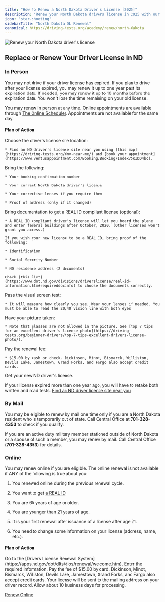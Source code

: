 ```yaml
---
title: "How to Renew a North Dakota Driver's License [2025]"
description: "Renew your North Dakota drivers license in 2025 with our simple, step-by-step guide. Find all the necessary requirements, forms, fees, and online renewal options to ensure a hassle-free experience. Stay legal and avoid fines - start your renewal process now!"
icon: "star-shooting"
sidebarTitle: "North Dakota DL Renewal"
canonical: https://driving-tests.org/academy/renew/north-dakota
---
```


![Renew your North Dakota driver's license](https://driving-tests.org/wp-content/uploads/2024/07/renew-north-dakota-drivers-license.jpg)

## Replace or Renew Your Driver License in ND

### In Person

You may not drive if your driver license has expired. If you plan to drive after your license expired, you may renew it up to one year past its expiration date. If needed, you may renew it up to 10 months before the expiration date. You won't lose the time remaining on your old license.

You may renew in person at any time. Online appointments are available through [The Online Scheduler](https://www.ventusappointment.com/Booking/Booking/Index/5KIDD4bc). Appointments are not available for the same day.

#### Plan of Action

<Steps>
  <Step title="Step 1">
    Choose the driver's license site location:

    * Find an ND driver's license site near you using [this map](https://driving-tests.org/dmv-near-me/) and [book your appointment](https://www.ventusappointment.com/Booking/Booking/Index/5KIDD4bc).
  </Step>

  <Step title="Step 2">
    Bring the following:

    * Your booking confirmation number

    * Your current North Dakota driver's license

    * Your corrective lenses if you require them

    * Proof of address (only if it changed)
  </Step>

  <Step title="Step 3">
    Bring documentation to get a REAL ID compliant license (optional):

    * A REAL ID compliant driver's license will let you board the plane and enter federal buildings after October, 2020. (Other licenses won't grant you access.)

    If you wish your new license to be a REAL ID, bring proof of the following:

    * Identification

    * Social Security Number

    * ND residence address (2 documents)

    Check [this list](https://www.dot.nd.gov/divisions/driverslicense/real-id-information.htm#requireddocinfo) to choose the documents correctly.
  </Step>

  <Step title="Step 4">
    Pass the visual screen test:

    * It will measure how clearly you see. Wear your lenses if needed. You must be able to read the 20/40 vision line with both eyes.
  </Step>

  <Step title="Step 5">
    Have your picture taken:

    * Note that glasses are not allowed in the picture. See [top 7 tips for an excellent driver's license photo](https://driving-tests.org/beginner-drivers/top-7-tips-excellent-drivers-license-photo/).
  </Step>

  <Step title="Step 6">
    Pay the renewal fee:

    * $15.00 by cash or check. Dickinson, Minot, Bismarck, Williston, Devils Lake, Jamestown, Grand Forks, and Fargo also accept credit cards.
  </Step>

  <Step title="Step 7">
    Get your new ND driver's license.
  </Step>
</Steps>

If your license expired more than one year ago, you will have to retake both written and road tests.
[Find an ND driver license site near you](https://driving-tests.org/dmv-near-me/)

### By Mail

You may be eligible to renew by mail one time only if you are a North Dakota resident who is temporarily out of state. Call Central Office at **701-328-4353** to check if you qualify.

If you are an active duty military member stationed outside of North Dakota or a spouse of such a member, you may renew by mail. Call Central Office (**701-328-4353**) for details.

### Online

You may renew online if you are eligible. The online renewal is not available if ANY of the following is true about you:

1. You renewed online during the previous renewal cycle.

2. You want to get [a REAL ID](https://www.dot.nd.gov/divisions/driverslicense/real-id-information.htm#real-id-info).

3. You are 65 years of age or older.

4. You are younger than 21 years of age.

5. It is your first renewal after issuance of a license after age 21.

6. You need to change some information on your license (address, name, etc.).

#### Plan of Action

<Steps>
  <Step title="Step 1">
    Go to the [Drivers License Renewal System](https://apps.nd.gov/dot/dlts/dlos/renewal/welcome.htm).
  </Step>

  <Step title="Step 2">
    Enter the required information.
  </Step>

  <Step title="Step 3">
    Pay the fee of $15.00 by card. Dickinson, Minot, Bismarck, Williston, Devils Lake, Jamestown, Grand Forks, and Fargo also accept credit cards.
  </Step>

  <Step title="Step 4">
    Your license will be sent to the mailing address on your driver record. Allow about 10 business days for processing.
  </Step>
</Steps>

[Renew Online](https://apps.nd.gov/dot/dlts/dlos/renewal/welcome.htm)

<Snippet file="renewal-state-block.mdx" />